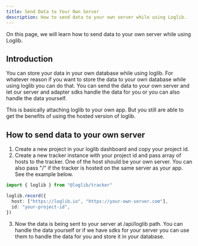 ```yaml
---
title: Send Data to Your Own Server
description: How to send data to your own server while using Loglib.
---
```


On this page, we will learn how to send data to your own server while using Loglib.

## Introduction

You can store your data in your own database while using loglib. For whatever reason if you want to store the data to your own database while using loglib you can do that. You can send the data to your own server and let our server and adapter sdks handle the data for you or you can also handle the data yourself.

This is basically attaching loglib to your own app. But you still are able to get the benefits of using the hosted version of loglib.

## How to send data to your own server

1. Create a new project in your loglib dashboard and copy your project id.
2. Create a new tracker instance with your project id and pass array of hosts to the tracker. One of the host should be your own server. You can also pass "/" if the tracker is hosted on the same server as your app. See the example below.

```ts
import { loglib } from "@loglib/tracker"

loglib.record({
  host: ["https://loglib.io", "https://your-own-server.com"],
  id: "your-project-id",
})
```
3. Now the data is being sent to your server at /api/loglib path. You can handle the data yourself or if we have sdks for your server you can use them to handle the data for you and store it in your database.
